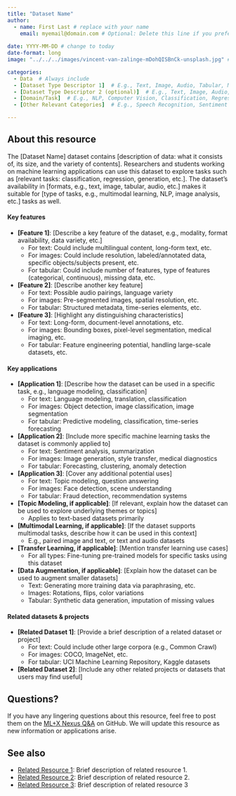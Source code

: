```yaml
---
title: "Dataset Name"
author: 
  - name: First Last # replace with your name
    email: myemail@domain.com # Optional: Delete this line if you prefer not to share your email.
    
date: YYYY-MM-DD # change to today
date-format: long
image: "../../../images/vincent-van-zalinge-mDohQISBnCk-unsplash.jpg" # In your local copy of the Nexus repository, add a representative image for this resource to the images folder. Both PNGs and JPGs are acceptable formats. Adjust the filename here from "vincent-van-zalinge-mDohQISBnCk-unsplash.jpg" to the name of your image.

categories: 
  - Data  # Always include
  - [Dataset Type Descriptor 1]  # E.g., Text, Image, Audio, Tabular, Multimodal, Time-series
  - [Dataset Type Descriptor 2 (optional)]  # E.g., Text, Image, Audio, Tabular, Multimodal, Time-series
  - [Domain/Task]  # E.g., NLP, Computer Vision, Classification, Regression, Audio Processing, Signal Processing, Topic Modeling
  - [Other Relevant Categories]  # E.g., Speech Recognition, Sentiment Analysis, Image Segmentation, Forecasting

---
```


## About this resource
The [Dataset Name] dataset contains [description of data: what it consists of, its size, and the variety of contents]. Researchers and students working on machine learning applications can use this dataset to explore tasks such as [relevant tasks: classification, regression, generation, etc.]. The dataset's availability in [formats, e.g., text, image, tabular, audio, etc.] makes it suitable for [type of tasks, e.g., multimodal learning, NLP, image analysis, etc.] tasks as well.

#### Key features
- **[Feature 1]**: [Describe a key feature of the dataset, e.g., modality, format availability, data variety, etc.]
  - For text: Could include multilingual content, long-form text, etc.
  - For images: Could include resolution, labeled/annotated data, specific objects/subjects present, etc.
  - For tabular: Could include number of features, type of features (categorical, continuous), missing data, etc.
- **[Feature 2]**: [Describe another key feature]
  - For text: Possible audio pairings, language variety
  - For images: Pre-segmented images, spatial resolution, etc.
  - For tabular: Structured metadata, time-series elements, etc.
- **[Feature 3]**: [Highlight any distinguishing characteristics]
  - For text: Long-form, document-level annotations, etc.
  - For images: Bounding boxes, pixel-level segmentation, medical imaging, etc.
  - For tabular: Feature engineering potential, handling large-scale datasets, etc.

#### Key applications 
- **[Application 1]**: [Describe how the dataset can be used in a specific task, e.g., language modeling, classification]
  - For text: Language modeling, translation, classification
  - For images: Object detection, image classification, image segmentation
  - For tabular: Predictive modeling, classification, time-series forecasting
- **[Application 2]**: [Include more specific machine learning tasks the dataset is commonly applied to]
  - For text: Sentiment analysis, summarization
  - For images: Image generation, style transfer, medical diagnostics
  - For tabular: Forecasting, clustering, anomaly detection
- **[Application 3]**: [Cover any additional potential uses]
  - For text: Topic modeling, question answering
  - For images: Face detection, scene understanding
  - For tabular: Fraud detection, recommendation systems
- **[Topic Modeling, if applicable]**: [If relevant, explain how the dataset can be used to explore underlying themes or topics]
  - Applies to text-based datasets primarily
- **[Multimodal Learning, if applicable]**: [If the dataset supports multimodal tasks, describe how it can be used in this context]
  - E.g., paired image and text, or text and audio datasets
- **[Transfer Learning, if applicable]**: [Mention transfer learning use cases]
  - For all types: Fine-tuning pre-trained models for specific tasks using this dataset
- **[Data Augmentation, if applicable]**: [Explain how the dataset can be used to augment smaller datasets]
  - Text: Generating more training data via paraphrasing, etc.
  - Images: Rotations, flips, color variations
  - Tabular: Synthetic data generation, imputation of missing values

#### Related datasets & projects
- **[Related Dataset 1]**: [Provide a brief description of a related dataset or project]
  - For text: Could include other large corpora (e.g., Common Crawl)
  - For images: COCO, ImageNet, etc.
  - For tabular: UCI Machine Learning Repository, Kaggle datasets
- **[Related Dataset 2]**: [Include any other related projects or datasets that users may find useful]

## Questions?
If you have any lingering questions about this resource, feel free to post them on the [ML+X Nexus Q&A](https://github.com/UW-Madison-DataScience/ML-X-Nexus/discussions/categories/q-a) on GitHub. We will update this resource as new information or applications arise.

## See also
<!-- MARKDOWN COMMENT: Please Check the existing resources on Nexus to see if any other related resources (e.g., related books/videos, blog posts commenting on the resource, alternative approaches/frameworks, etc.) should be linked below. You may also link to resources which aren't currently on the Nexus platform, if applicable. However, if you're feeling ambitious, you may wish to post those to Nexus as well!  -->
- [Related Resource 1](Link to related resource 1): Brief description of related resource 1.
- [Related Resource 2](Link to related resource 2): Brief description of related resource 2.
- [Related Resource 3](Link to related resource 3): Brief description of related resource 3

